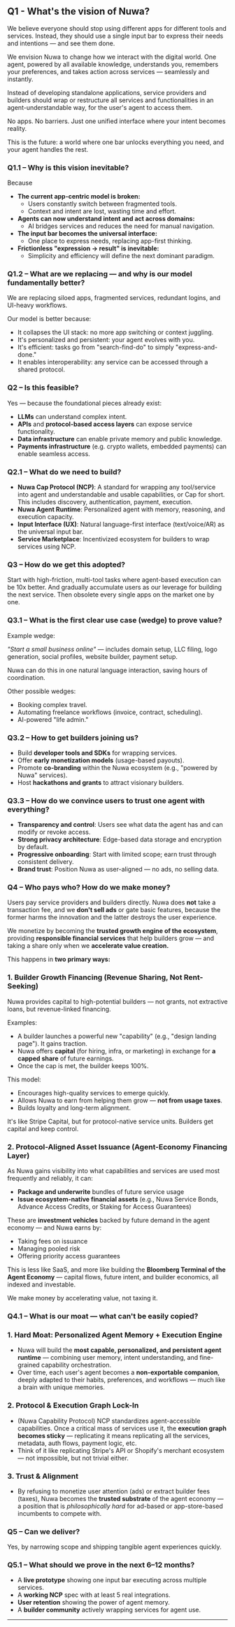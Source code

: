 
## Q1 - What's the vision of Nuwa?

We believe everyone should stop using different apps for different tools and services. Instead, they should use a single input bar to express their needs and intentions — and see them done.

We envision Nuwa to change how we interact with the digital world. One agent, powered by all available knowledge, understands you, remembers your preferences, and takes action across services — seamlessly and instantly.

Instead of developing standalone applications, service providers and builders should wrap or restructure all services and functionalities in an agent-understandable way, for the user's agent to access them.

No apps. No barriers. Just one unified interface where your intent becomes reality.

This is the future: a world where one bar unlocks everything you need, and your agent handles the rest.

### Q1.1 – Why is this vision inevitable?

Because

- **The current app-centric model is broken:**
    - Users constantly switch between fragmented tools.
    - Context and intent are lost, wasting time and effort.
- **Agents can now understand intent and act across domains:**
    - AI bridges services and reduces the need for manual navigation.
- **The input bar becomes the universal interface:**
    - One place to express needs, replacing app-first thinking.
- **Frictionless "expression → result" is inevitable:**
    - Simplicity and efficiency will define the next dominant paradigm.

### Q1.2 – What are we replacing — and why is our model fundamentally better?

We are replacing siloed apps, fragmented services, redundant logins, and UI-heavy workflows.

Our model is better because:

- It collapses the UI stack: no more app switching or context juggling.
- It's personalized and persistent: your agent evolves with you.
- It's efficient: tasks go from "search-find-do" to simply "express-and-done."
- It enables interoperability: any service can be accessed through a shared protocol.

### Q2 – Is this feasible?

Yes — because the foundational pieces already exist:

- **LLMs** can understand complex intent.
- **APIs** and **protocol-based access layers** can expose service functionality.
- **Data infrastructure** can enable private memory and public knowledge.
- **Payments infrastructure** (e.g. crypto wallets, embedded payments) can enable seamless access.

### Q2.1 – What do we need to build?

- **Nuwa Cap Protocol (NCP)**: A standard for wrapping any tool/service into agent and understandable and usable capabilities, or Cap for short. This includes discovery, authentication, payment, execution.
- **Nuwa Agent Runtime**: Personalized agent with memory, reasoning, and execution capacity.
- **Input Interface (UX)**: Natural language-first interface (text/voice/AR) as the universal input bar.
- **Service Marketplace**: Incentivized ecosystem for builders to wrap services using NCP.

### Q3 – How do we get this adopted?

Start with high-friction, multi-tool tasks where agent-based execution can be 10x better. And gradually accumulate users as our leverage for building the next service. Then obsolete every single apps on the market one by one.

### Q3.1 – What is the first clear use case (wedge) to prove value?

Example wedge:

*"Start a small business online"* — includes domain setup, LLC filing, logo generation, social profiles, website builder, payment setup.

Nuwa can do this in one natural language interaction, saving hours of coordination.

Other possible wedges:

- Booking complex travel.
- Automating freelance workflows (invoice, contract, scheduling).
- AI-powered "life admin."

### Q3.2 – How to get builders joining us?

- Build **developer tools and SDKs** for wrapping services.
- Offer **early monetization models** (usage-based payouts).
- Promote **co-branding** within the Nuwa ecosystem (e.g., "powered by Nuwa" services).
- Host **hackathons and grants** to attract visionary builders.

### Q3.3 – How do we convince users to trust one agent with everything?

- **Transparency and control**: Users see what data the agent has and can modify or revoke access.
- **Strong privacy architecture**: Edge-based data storage and encryption by default.
- **Progressive onboarding**: Start with limited scope; earn trust through consistent delivery.
- **Brand trust**: Position Nuwa as user-aligned — no ads, no selling data.

### Q4 – Who pays who? How do we make money?

Users pay service providers and builders directly. Nuwa does **not** take a transaction fee, and we **don't sell ads** or gate basic features, because the former harms the innovation and the latter destroys the user experience.

We monetize by becoming the **trusted growth engine of the ecosystem**, providing **responsible financial services** that help builders grow — and taking a share only when we **accelerate value creation.**

This happens in **two primary ways:**

### 1. Builder Growth Financing (Revenue Sharing, Not Rent-Seeking)

Nuwa provides capital to high-potential builders — not grants, not extractive loans, but revenue-linked financing.

Examples:

- A builder launches a powerful new "capability" (e.g., "design landing page"). It gains traction.
- Nuwa offers **capital** (for hiring, infra, or marketing) in exchange for **a capped share** of future earnings.
- Once the cap is met, the builder keeps 100%.

This model:

- Encourages high-quality services to emerge quickly.
- Allows Nuwa to earn from helping them grow — **not from usage taxes**.
- Builds loyalty and long-term alignment.

It's like Stripe Capital, but for protocol-native service units. Builders get capital and keep control.

### 2. Protocol-Aligned Asset Issuance (Agent-Economy Financing Layer)

As Nuwa gains visibility into what capabilities and services are used most frequently and reliably, it can:

- **Package and underwrite** bundles of future service usage
- **Issue ecosystem-native financial assets** (e.g., Nuwa Service Bonds, Advance Access Credits, or Staking for Access Guarantees)

These are **investment vehicles** backed by future demand in the agent economy — and Nuwa earns by:

- Taking fees on issuance
- Managing pooled risk
- Offering priority access guarantees

This is less like SaaS, and more like building the **Bloomberg Terminal of the Agent Economy** — capital flows, future intent, and builder economics, all indexed and investable.

We make money by accelerating value, not taxing it.

### Q4.1 – What is our moat — what can't be easily copied?

### 1. Hard Moat: Personalized Agent Memory + Execution Engine

- Nuwa will build the **most capable, personalized, and persistent agent runtime** — combining user memory, intent understanding, and fine-grained capability orchestration.
- Over time, each user's agent becomes a **non-exportable companion**, deeply adapted to their habits, preferences, and workflows — much like a brain with unique memories.

### 2. Protocol & Execution Graph Lock-In

- (Nuwa Capability Protocol) NCP standardizes agent-accessible capabilities. Once a critical mass of services use it, the **execution graph becomes sticky** — replicating it means replicating all the services, metadata, auth flows, payment logic, etc.
- Think of it like replicating Stripe's API or Shopify's merchant ecosystem — not impossible, but not trivial either.

### 3. Trust & Alignment

- By refusing to monetize user attention (ads) or extract builder fees (taxes), Nuwa becomes the **trusted substrate** of the agent economy — a position that is *philosophically hard* for ad-based or app-store-based incumbents to compete with.

### Q5 – Can we deliver?

Yes, by narrowing scope and shipping tangible agent experiences quickly.

### Q5.1 – What should we prove in the next 6–12 months?

- A **live prototype** showing one input bar executing across multiple services.
- A **working NCP** spec with at least 5 real integrations.
- **User retention** showing the power of agent memory.
- A **builder community** actively wrapping services for agent use.

---